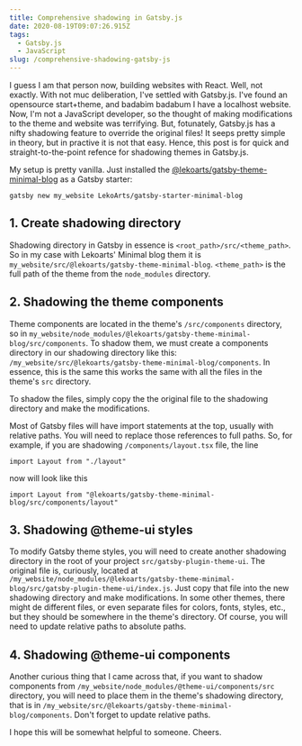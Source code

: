 ```yaml
---
title: Comprehensive shadowing in Gatsby.js
date: 2020-08-19T09:07:26.915Z
tags:
  - Gatsby.js
  - JavaScript
slug: /comprehensive-shadowing-gatsby-js
---
```


I guess I am that person now, building websites with React. Well, not exactly. With not muc deliberation, I've settled with Gatsby.js. I've found an opensource start+theme, and badabim badabum I have a localhost website. Now, I'm not a JavaScript developer, so the thought of making modifications to the theme and website was terrifying. But, fotunately, Gatsby.js has a nifty shadowing feature to override the original files! It seeps pretty simple in theory, but in practive it is not that easy. Hence, this post is for quick and straight-to-the-point refence for shadowing themes in Gatsby.js. 

My setup is pretty vanilla. Just installed the [@lekoarts/gatsby-theme-minimal-blog](https://github.com/LekoArts/gatsby-themes/tree/master/themes/gatsby-theme-minimal-blog) as a Gatsby starter:

```shell noLineNumbers
gatsby new my_website LekoArts/gatsby-starter-minimal-blog
```

## 1. Create shadowing directory 

Shadowing directory in Gatsby in essence is `<root_path>/src/<theme_path>`. So in my case with Lekoarts' Minimal blog them it is `my_website/src/@lekoarts/gatsby-theme-minimal-blog`. `<theme_path>` is the full path of the theme from the `node_modules` directory. 

## 2. Shadowing the theme components

Theme components are located in the theme's `/src/components` directory, so in `my_website/node_modules/@lekoarts/gatsby-theme-minimal-blog/src/components`. To shadow them, we must create a components directory in our shadowing directory like this: `/my_website/src/@lekoarts/gatsby-theme-minimal-blog/components`. In essence, this is the same this works the same with all the files in the theme's `src` directory.

To shadow the files, simply copy the the original file to the shadowing directory and make the modifications. 

Most of Gatsby files will have import statements at the top, usually with relative paths. You will need to replace those references to full paths. So, for example, if you are shadowing `/components/layout.tsx` file, the line

```tsx:title=/components/layout.tsx
import Layout from "./layout"
```

now will look like this

```tsx:title=/components/layout.tsx
import Layout from "@lekoarts/gatsby-theme-minimal-blog/src/components/layout"
```

## 3. Shadowing @theme-ui styles

To modify Gatsby theme styles, you will need to create another shadowing directory in the root of your project `src/gatsby-plugin-theme-ui`. The original file is, curiously, located at `/my_website/node_modules/@lekoarts/gatsby-theme-minimal-blog/src/gatsby-plugin-theme-ui/index.js`. Just copy that file into the new shadowing directory and make modifications. In some other themes, there might de different files, or even separate files for colors, fonts, styles, etc., but they should be somewhere in the theme's directory. Of course, you will need to update relative paths to absolute paths.

## 4. Shadowing @theme-ui components

Another curious thing that I came across that, if you want to shadow components from `/my_website/node_modules/@theme-ui/components/src` directory, you will need to place them in the theme's shadowing directory, that is in `/my_website/src/@lekoarts/gatsby-theme-minimal-blog/components`. Don't forget to update relative paths. 

I hope this will be somewhat helpful to someone. Cheers.